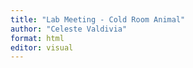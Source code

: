 ```yaml
---
title: "Lab Meeting - Cold Room Animal"
author: "Celeste Valdivia"
format: html
editor: visual
---
```


## 
